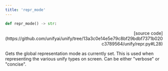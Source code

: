 ```yaml
---
title: 'repr_mode'
---
```


```python
def repr_mode() -> str:
```

<p align="right">[source code](https://github.com/unifyai/unify/tree/13a3c0e14e5e79c8bf29bdbf7371b020c3789564/unify/repr.py#L28)</p>

Gets the global representation mode as currently set. This is used when representing
the various unify types on screen. Can be either "verbose" or "concise".